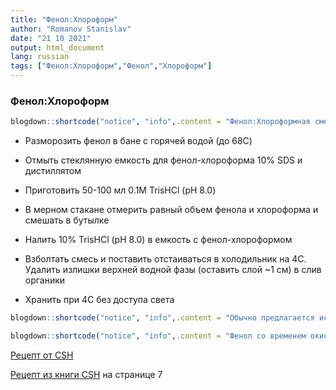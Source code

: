 ```yaml
---
title: "Фенол:Хлороформ"
author: "Romanov Stanislav"
date: "21 10 2021"
output: html_document
lang: russian
tags: ["Фенол:Хлороформ","Фенол","Хлороформ"]
---
```


### Фенол:Хлороформ

```r

blogdown::shortcode("notice", "info",.content = "Фенол:Хлороформная смесь используется для очистки ДНК из лизатов и реакционных смесей с РНКазой или другими белками. Смесь фенол-хлороформа (пропорция 1:1) уравновешивается 0.1 М TrisHCl c pH8.0. Значение pH имеет важное значение, поскольку определяет растворимость нуклеиновых кислот в водной фазе в присутсвии фенола. РНК остается в водной фазе при кислых и щелочных pH, а ДНК только при щелочных, тогда как кислый pH приводит к переходу ДНК в органическую фазу. Готовить смесь требуется под тягой.")
```

-   Разморозить фенол в бане с горячей водой (до 68С)

-   Отмыть стеклянную емкость для фенол-хлороформа 10% SDS и дистиллятом

-   Приготовить 50-100 мл 0.1М TrisHCl (pH 8.0)

-   В мерном стакане отмерить равный объем фенола и хлороформа и смешать в бутылке

-   Налить 10% TrisHCl (pH 8.0) в емкость с фенол-хлороформом

-   Взболтать смесь и поставить отстаиваться в холодильник на 4С. Удалить излишки верхней водной фазы (оставить слой \~1 см) в слив органики

-   Хранить при 4С без доступа света

```r

blogdown::shortcode("notice", "info",.content = "Обычно предлагается использовать смесь ФХИ (фенол:хлороформ:изоамиловый спирт в пропорции 25:24:1). Изоамиловый спирт препятствует вспениванию, его добавление качественно не влияет на выход ДНК.")
```

```r

blogdown::shortcode("notice", "info",.content = "Фенол со временем окисляется и меняет окраску с прозрачной до желтой. Желтую окраску также преобретает фенол со стабилизаторами. Для предотвращения окисления в фенол добавляют 0.1% гидроксихинолина, а в 0.1М Tris добавляют 0.2%𝜷-меркаптоэтанол. Как показывает опыт, это не обязательно.")
```

[Рецепт от CSH](http://cshprotocols.cshlp.org/content/2015/6/pdb.rec085779.full?text_only=true)

[Рецепт из книги CSH](https://drive.google.com/file/d/1O3MoIow23Gt-nq4zK1MY46KMmslB3edw/view?usp=sharing) на странице 7

